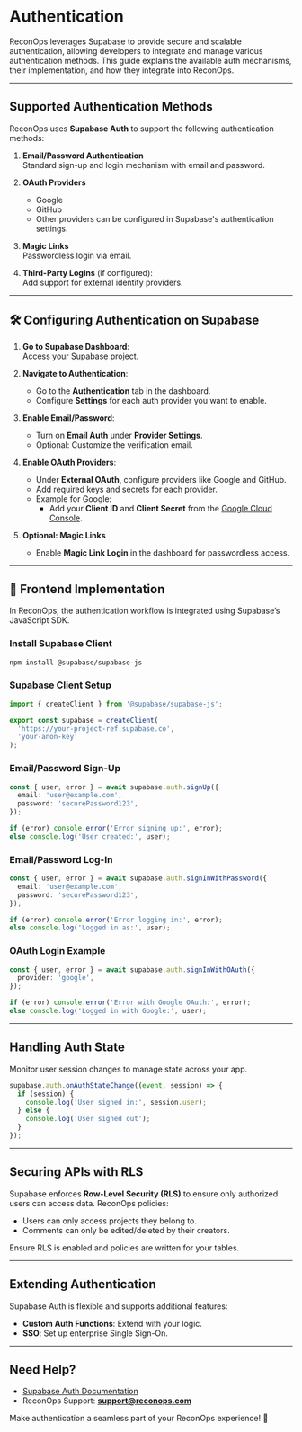 # **Authentication**

ReconOps leverages Supabase to provide secure and scalable authentication, allowing developers to integrate and manage various authentication methods. This guide explains the available auth mechanisms, their implementation, and how they integrate into ReconOps.

---

## **Supported Authentication Methods**

ReconOps uses **Supabase Auth** to support the following authentication methods:

1. **Email/Password Authentication**  
   Standard sign-up and login mechanism with email and password.
   
2. **OAuth Providers**  
   - Google  
   - GitHub  
   - Other providers can be configured in Supabase's authentication settings.

3. **Magic Links**  
   Passwordless login via email.

4. **Third-Party Logins** (if configured):  
   Add support for external identity providers.

---

## 🛠 **Configuring Authentication on Supabase**

1. **Go to Supabase Dashboard**:  
   Access your Supabase project.

2. **Navigate to Authentication**:  
   - Go to the **Authentication** tab in the dashboard.  
   - Configure **Settings** for each auth provider you want to enable.

3. **Enable Email/Password**:  
   - Turn on **Email Auth** under **Provider Settings**.  
   - Optional: Customize the verification email.

4. **Enable OAuth Providers**:  
   - Under **External OAuth**, configure providers like Google and GitHub.  
   - Add required keys and secrets for each provider.  
   - Example for Google:  
     - Add your **Client ID** and **Client Secret** from the [Google Cloud Console](https://console.cloud.google.com/).

5. **Optional: Magic Links**  
   - Enable **Magic Link Login** in the dashboard for passwordless access.

---

## 🔗 **Frontend Implementation**

In ReconOps, the authentication workflow is integrated using Supabase’s JavaScript SDK.

### **Install Supabase Client**

```bash
npm install @supabase/supabase-js
```

### **Supabase Client Setup**

```typescript
import { createClient } from '@supabase/supabase-js';

export const supabase = createClient(
  'https://your-project-ref.supabase.co',
  'your-anon-key'
);
```

### **Email/Password Sign-Up**

```typescript
const { user, error } = await supabase.auth.signUp({
  email: 'user@example.com',
  password: 'securePassword123',
});

if (error) console.error('Error signing up:', error);
else console.log('User created:', user);
```

### **Email/Password Log-In**

```typescript
const { user, error } = await supabase.auth.signInWithPassword({
  email: 'user@example.com',
  password: 'securePassword123',
});

if (error) console.error('Error logging in:', error);
else console.log('Logged in as:', user);
```

### **OAuth Login Example**

```typescript
const { user, error } = await supabase.auth.signInWithOAuth({
  provider: 'google',
});

if (error) console.error('Error with Google OAuth:', error);
else console.log('Logged in with Google:', user);
```

---

## **Handling Auth State**

Monitor user session changes to manage state across your app.

```typescript
supabase.auth.onAuthStateChange((event, session) => {
  if (session) {
    console.log('User signed in:', session.user);
  } else {
    console.log('User signed out');
  }
});
```

---

## **Securing APIs with RLS**

Supabase enforces **Row-Level Security (RLS)** to ensure only authorized users can access data. ReconOps policies:

- Users can only access projects they belong to.
- Comments can only be edited/deleted by their creators.  

Ensure RLS is enabled and policies are written for your tables.

---

## **Extending Authentication**

Supabase Auth is flexible and supports additional features:
- **Custom Auth Functions**: Extend with your logic.
- **SSO**: Set up enterprise Single Sign-On.

---

## **Need Help?**

- [Supabase Auth Documentation](https://supabase.com/docs/guides/auth)
- ReconOps Support: **support@reconops.com**  

Make authentication a seamless part of your ReconOps experience! 🚀